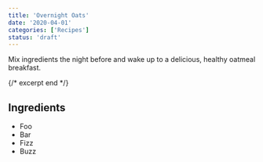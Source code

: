 ```yaml
---
title: 'Overnight Oats'
date: '2020-04-01'
categories: ['Recipes']
status: 'draft'
---
```


Mix ingredients the night before and wake up to a delicious, healthy oatmeal breakfast.

{/* excerpt end */}

## Ingredients

- Foo
- Bar
- Fizz
- Buzz
